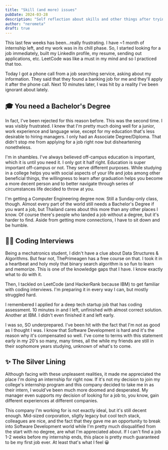 ```yaml
---
title: "Skill (and more) issues"
pubDate: 2024-03-28
description: "Self reflection about skills and other things after trying to land a job."
author: "nerometa"
draft: true 
---
```


This last few weeks has been...really frustrating. I have ~1 month of internship left, and my work was in its chill phase. So, I started looking for a job immediately, built my LinkedIn profile, my resume, sending out applications, etc. LeetCode was like a must in my mind and so I practiced that too.

Today I got a phone call from a job searching service, asking about my information. They said that they found a banking job for me and they'll apply it after the phone call. Next 10 minutes later, I was hit by a reality I've been ignorant about lately.

## 🎓  You need a Bachelor's Degree

In fact, I've been rejected for this reason before. This was the second time. I was visibly frustrated. I knew that I'm pretty much doing well for a junior, work experience and language wise, except for my education that's less desirable to hiring managers. I only had an Associate Degree/Diploma. That didn't stop me from applying for a job right now but disheartening nonetheless.

I'm in shambles. I've always believed off-campus education is important, which it is until you need it. I only got it half right. Education is super important off-campus or not. They serve different purposes. While studying in a college helps you with social aspects of your life and jobs among other beneficial things, the willingness to learn after graduation helps you become a more decent person and to better navigate through series of circumstances life decided to throw at you.

I'm getting a Computer Engineering degree now. Still a Sunday-only class, though. Almost every part of the world still needs a Bachelor's Degree if you want a job, but Thailand cares about this more than any other places I know. Of course there's people who landed a job without a degree, but it's harder to find. Aside from getting more connections, I have to sit down and be humble.

## 👨‍💻 Coding Interviews

Being a mechatronics student, I didn't have a clue about Data Structures & Algorithms. But fear not, ThePrimeagen has a free course on that. I took it in a heartbeat and holy moly that binary search algorithm is so fun to learn and memorize. This is one of the knowledge gaps that I have. I know exactly what to do with it.

Then, I tackled on LeetCode (and HackerRank because IBM) to get familiar with coding interviews. I'm preparing it in every way I can, but mostly struggled hard.

I remembered I applied for a deep tech startup job that has coding assessment. 10 minutes in and I left, unfinished with almost correct solution. Another at IBM. I didn't even finished it and left early.

I was so, SO underprepared. I've been hit with the fact that I'm not as good as I thought I was. I know that Software Development is hard and it's the reason why it's compensated so well. I've come to terms with this statement early in my 20's so many, many times, all the while my friends are still in their sophomore years studying, unknown of what's to come.

## ✨ The Silver Lining

Although facing with these unpleasent realities, it made me appreciated the place I'm doing an internship for right now. If it's not my decision to join my college's internship program and this company decided to take me in as their intern, I would've been much more doomed and desperated. My manager even supports my decision of looking for a job to, you know, gain different experiences at different companies.

This company I'm working for is not exactly ideal, but it's still decent enough. Mid-sized corporation, sligtly legacy but cool tech stack, colleagues are nice, and the fact that they gave me an opportunity to break into Software Development world while I'm pretty much disqualified from the start with no degree, are what I'm appreciated about. If I can't find a job 1-2 weeks before my internship ends, this place is pretty much guaranteed to be my first job ever. At least that's what I feel 😀
